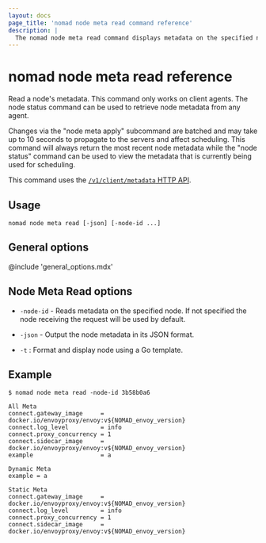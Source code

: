 ```yaml
---
layout: docs
page_title: 'nomad node meta read command reference'
description: |
  The nomad node meta read command displays metadata on the specified node.
---
```


# nomad node meta read reference

Read a node's metadata. This command only works on client agents. The node
status command can be used to retrieve node metadata from any agent.

Changes via the "node meta apply" subcommand are batched and may take up to
10 seconds to propagate to the servers and affect scheduling. This command
will always return the most recent node metadata while the "node status"
command can be used to view the metadata that is currently being used for
scheduling.

This command uses the [`/v1/client/metadata` HTTP API][api].

## Usage

```plaintext
nomad node meta read [-json] [-node-id ...]
```

## General options

@include 'general_options.mdx'

## Node Meta Read options

- `-node-id` - Reads metadata on the specified node. If not specified the
  node receiving the request will be used by default.

- `-json` - Output the node metadata in its JSON format.

- `-t` : Format and display node using a Go template.

## Example

```shell-session
$ nomad node meta read -node-id 3b58b0a6

All Meta
connect.gateway_image     = docker.io/envoyproxy/envoy:v${NOMAD_envoy_version}
connect.log_level         = info
connect.proxy_concurrency = 1
connect.sidecar_image     = docker.io/envoyproxy/envoy:v${NOMAD_envoy_version}
example                   = a

Dynamic Meta
example = a

Static Meta
connect.gateway_image     = docker.io/envoyproxy/envoy:v${NOMAD_envoy_version}
connect.log_level         = info
connect.proxy_concurrency = 1
connect.sidecar_image     = docker.io/envoyproxy/envoy:v${NOMAD_envoy_version}
```

[api]: /nomad/api-docs/client#read-node-metadata
